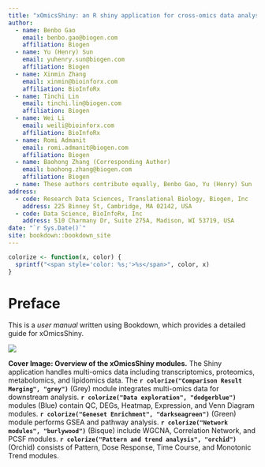 ```yaml
---
title: "xOmicsShiny: an R shiny application for cross-omics data analysis and pathway mapping" 
author:
  - name: Benbo Gao
    email: benbo.gao@biogen.com
    affiliation: Biogen
  - name: Yu (Henry) Sun
    email: yuhenry.sun@biogen.com
    affiliation: Biogen
  - name: Xinmin Zhang
    email: xinmin@bioinforx.com
    affiliation: BioInfoRx
  - name: Tinchi Lin
    email: tinchi.lin@biogen.com
    affiliation: Biogen
  - name: Wei Li
    email: weili@bioinforx.com
    affiliation: BioInfoRx
  - name: Romi Admanit
    email: romi.admanit@biogen.com
    affiliation: Biogen
  - name: Baohong Zhang (Corresponding Author)
    email: baohong.zhang@biogen.com
    affiliation: Biogen
  - name: These authors contribute equally, Benbo Gao, Yu (Henry) Sun
address:
  - code: Research Data Sciences, Translational Biology, Biogen, Inc
    address: 225 Binney St, Cambridge, MA 02142, USA
  - code: Data Science, BioInfoRx, Inc
    address: 510 Charmany Dr, Suite 275A, Madison, WI 53719, USA
date: "`r Sys.Date()`"
site: bookdown::bookdown_site
---
```


```r
colorize <- function(x, color) {
  sprintf("<span style='color: %s;'>%s</span>", color, x)
}
```

# Preface {-}

This is a *user manual* written using Bookdown, which provides a detailed guide for xOmicsShiny.

[![](https://interactivereport.github.io/xOmicsShiny/images/Cover.png)](https://interactivereport.github.io/xOmicsShiny/images/Cover.png){target="_blank"}

**Cover Image: Overview of the xOmicsShiny modules.** The Shiny application handles multi-omics data including transcriptomics, proteomics, metabolomics, and lipidomics data. The **`r colorize("Comparison Result Merging", "grey")`** (Grey) module integrates multi-omics data for downstream analysis. **`r colorize("Data exploration", "dodgerblue")`** modules (Blue) contain QC, DEGs, Heatmap, Expression, and Venn Diagram modules. **`r colorize("Geneset Enrichment", "darkseagreen")`** (Green) module performs GSEA and pathway analysis. **`r colorize("Network modules", "burlywood")`** (Bisque) include WGCNA, Correlation Network, and PCSF modules. **`r colorize("Pattern and trend analysis", "orchid")`** (Orchid) consists of Pattern, Dose Response, Time Course, and Monotonic Trend modules.